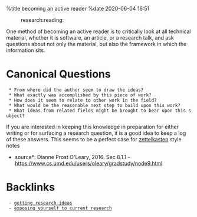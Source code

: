 %title becoming an active reader
%date 2020-06-04 16:51

:research:reading:

One method of becoming an active reader is to critically look at all technical material,
whether it is software, an article, or a research talk, and ask questions about not only
the material, but also the framework in which the information sits.

= Canonical Questions =

  * From where did the author seem to draw the ideas?
  * What exactly was accomplished by this piece of work?
  * How does it seem to relate to other work in the field?
  * What would be the reasonable next step to build upon this work?
  * What ideas from related fields might be brought to bear upon this subject?

If you are interested in keeping this knowledge in preparation for either writing or for
surfacing a research question, it is a good idea to keep a log of these answers. This seems
to be a perfect case for [[54|zettelkasten]] style notes

*source*: Dianne Prost O'Leary, 2016. Sec 8.1.1  - https://www.cs.umd.edu/users/oleary/gradstudy/node9.html

= Backlinks =
  - [[100|getting research ideas]]
  - [[102|exposing yourself to current research]]
